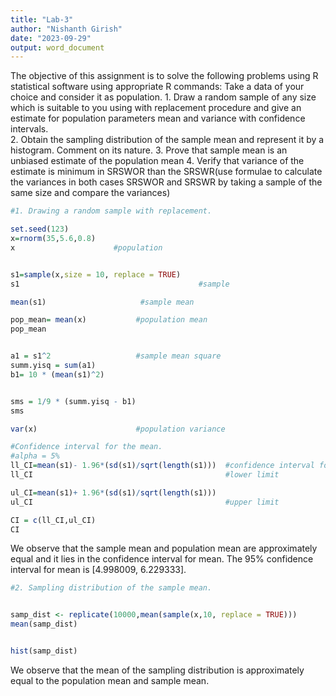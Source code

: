 ---
title: "Lab-3"
author: "Nishanth Girish"
date: "2023-09-29"
output: word_document
---

The objective of this assignment is to solve the following problems using R statistical software using appropriate R commands:
Take a data of your choice and consider it as population.
1. Draw a random sample of any size which is suitable to you using with replacement procedure and give an estimate for population parameters mean and variance with confidence intervals.  
2. Obtain the sampling distribution of the sample mean and represent it by a histogram.
Comment on its nature.
3. Prove that sample mean is an unbiased estimate of the population mean
4. Verify that variance of the estimate is minimum in SRSWOR than the SRSWR(use formulae to calculate the variances in both cases SRSWOR and SRSWR by taking a sample of the same size and compare the variances) 


```{r}
#1. Drawing a random sample with replacement.

set.seed(123)
x=rnorm(35,5.6,0.8)   
x                      #population


s1=sample(x,size = 10, replace = TRUE)
s1                                        #sample

mean(s1)                     #sample mean

pop_mean= mean(x)           #population mean
pop_mean


a1 = s1^2                   #sample mean square 
summ.yisq = sum(a1)
b1= 10 * (mean(s1)^2)


sms = 1/9 * (summ.yisq - b1)  
sms 

var(x)                      #population variance 

#Confidence interval for the mean.
#alpha = 5%
ll_CI=mean(s1)- 1.96*(sd(s1)/sqrt(length(s1)))  #confidence interval formula.
ll_CI                                           #lower limit

ul_CI=mean(s1)+ 1.96*(sd(s1)/sqrt(length(s1)))
ul_CI                                           #upper limit

CI = c(ll_CI,ul_CI)
CI
```

We observe that the sample mean and population mean are approximately equal and it lies in the confidence interval for mean. The 95% confidence interval for mean is [4.998009, 6.229333].

```{r}
#2. Sampling distribution of the sample mean.


samp_dist <- replicate(10000,mean(sample(x,10, replace = TRUE)))
mean(samp_dist)


hist(samp_dist)
```

We observe that the mean of the sampling distribution is approximately equal to the population mean and sample mean.